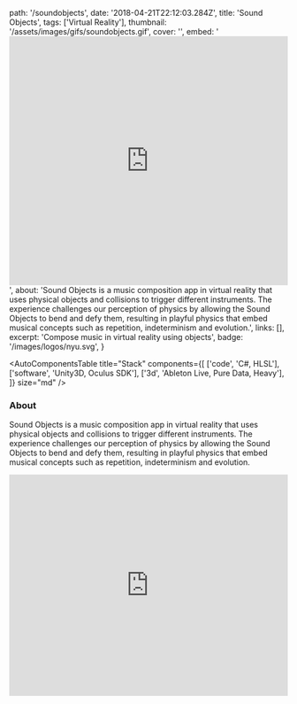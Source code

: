   path: '/soundobjects',
  date: '2018-04-21T22:12:03.284Z',
  title: 'Sound Objects',
  tags: ['Virtual Reality'],
  thumbnail: '/assets/images/gifs/soundobjects.gif',
  cover: '',
  embed:
    '<iframe width="100%" height="450" src="https://www.youtube.com/embed/EkB9nE-vQhw?rel=0&amp;controls=0&amp;showinfo=0" frameborder="0" allow="autoplay; encrypted-media" allowfullscreen></iframe>',
  about:
    'Sound Objects is a music composition app in virtual reality that uses physical objects and collisions to trigger different instruments. The experience challenges our perception of physics by allowing the Sound Objects to bend and defy them, resulting in playful physics that embed musical concepts such as repetition, indeterminism and evolution.',
  links: [],
  excerpt: 'Compose music in virtual reality using objects',
  badge: '/images/logos/nyu.svg',
}

<AutoComponentsTable
  title="Stack"
  components={[
    ['code', 'C#, HLSL'],
    ['software', 'Unity3D, Oculus SDK'],
    ['3d', 'Ableton Live, Pure Data, Heavy'],
  ]}
  size="md"
/>

### About

Sound Objects is a music composition app in virtual reality that uses physical objects and collisions to trigger different instruments. The experience challenges our perception of physics by allowing the Sound Objects to bend and defy them, resulting in playful physics that embed musical concepts such as repetition, indeterminism and evolution.

<iframe
  width="100%"
  height="400px"
  src="https://www.youtube.com/embed/EkB9nE-vQhw?rel=0&amp;controls=0&amp;showinfo=0"
  frameBorder="0"
  allowFullScreen
/>

### Making-of

<iframe
  width="100%"
  height="400px"
  src="https://www.youtube.com/embed/giU_hnfS8HQ?rel=0&amp;controls=0&amp;showinfo=0"
  frameBorder="0"
  allowFullScreen
/>

### Credits

Developed with <a target="_blank" href="http://www.scottreitherman.com/">Scott Reitherman</a>
